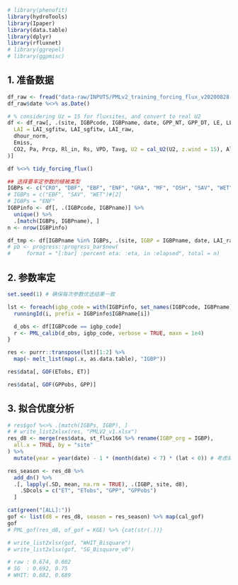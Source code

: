 ```r
# library(phenofit)
library(hydroTools)
library(Ipaper)
library(data.table)
library(dplyr)
library(rfluxnet)
# library(ggrepel)
# library(ggpmisc)
```

## 1. 准备数据

```r
df_raw <- fread("data-raw/INPUTS/PMLv2_training_forcing_flux_v20200828 (80%)_102sp.csv")
df_raw$date %<>% as.Date()

# % considering Uz = 15 for fluxsites, and convert to real U2
df <- df_raw[, .(site, IGBPcode, IGBPname, date, GPP_NT, GPP_DT, LE, LE_CORR,
  LAI = LAI_sgfitw, LAI_sgfitw, LAI_raw,
  dhour_norm,
  Emiss,
  CO2, Pa, Prcp, Rl_in, Rs, VPD, Tavg, U2 = cal_U2(U2, z.wind = 15), Albedo
)]

df %<>% tidy_forcing_flux()

## 选择要率定参数的植被类型
IGBPs <- c("CRO", "DBF", "EBF", "ENF", "GRA", "MF", "OSH", "SAV", "WET", "WSA")
# IGBPs = c("EBF", "SAV", "WET")#[2]
# IGBPs = "ENF"
IGBPinfo <- df[, .(IGBPcode, IGBPname)] %>%
  unique() %>%
  .[match(IGBPs, IGBPname), ]
n <- nrow(IGBPinfo)

df_tmp <- df[IGBPname %in% IGBPs, .(site, IGBP = IGBPname, date, LAI_raw, LAI, LAI_sgfitw)]
# pb <- progress::progress_bar$new(
#     format = "[:bar] :percent eta: :eta, in :elapsed", total = n)
```

## 2. 参数率定

```r
set.seed(1) # 确保每次参数优选结果一致

lst <- foreach(igbp_code = with(IGBPinfo, set_names(IGBPcode, IGBPname)), i = icount()) %do% {
  runningId(i, prefix = IGBPinfo$IGBPname[i])

  d_obs <- df[IGBPcode == igbp_code]
  r <- PML_calib(d_obs, igbp_code, verbose = TRUE, maxn = 1e4)
}

res <- purrr::transpose(lst)[1:2] %>%
  map(~ melt_list(map(.x, as.data.table), "IGBP"))

res$data[, GOF(ETobs, ET)]

res$data[, GOF(GPPobs, GPP)]
```


## 3. 拟合优度分析

```r
# res$gof %<>% .[match(IGBPs, IGBP), ]
# # write_list2xlsx(res, "PMLV2_v1.xlsx")
res_d8 <- merge(res$data, st_flux166 %>% rename(IGBP_org = IGBP),
  all.x = TRUE, by = "site"
) %>%
  mutate(year = year(date) - 1 * (month(date) < 7) * (lat < 0)) # 考虑南半球的年份

res_season <- res_d8 %>%
  add_dn() %>%
  .[, lapply(.SD, mean, na.rm = TRUE), .(IGBP, site, d8),
    .SDcols = c("ET", "ETobs", "GPP", "GPPobs")
  ]

cat(green("[ALL]:"))
gof <- list(d8 = res_d8, season = res_season) %>% map(cal_gof)
gof
# PML_gof(res_d8, of_gof = KGE) %>% {cat(str(.))}

# write_list2xlsx(gof, "WHIT_Bisquare")
# write_list2xlsx(gof, "SG_Bisquare_v0")

# raw : 0.674, 0.602
# SG  : 0.692, 0.75
# WHIT: 0.682, 0.689
```
